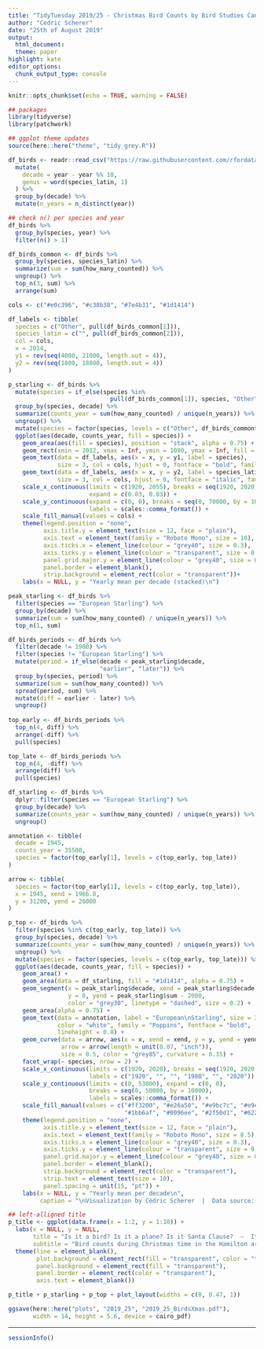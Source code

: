 ```yaml
---
title: "TidyTuesday 2019/25 - Christmas Bird Counts by Bird Studies Canada"
author: "Cedric Scherer"
date: "25th of August 2019"
output:
  html_document:
  theme: paper
highlight: kate
editor_options:
  chunk_output_type: console
---
```

  
```r
knitr::opts_chunk$set(echo = TRUE, warning = FALSE)
```

```r
## packages
library(tidyverse)
library(patchwork)

## ggplot theme updates
source(here::here("theme", "tidy_grey.R"))
```

```r
df_birds <- readr::read_csv("https://raw.githubusercontent.com/rfordatascience/tidytuesday/master/data/2019/2019-06-18/bird_counts.csv") %>% 
  mutate(
    decade = year - year %% 10,
    genus = word(species_latin, 1)
  ) %>% 
  group_by(decade) %>% 
  mutate(n_years = n_distinct(year))
```

```r
## check n() per species and year
df_birds %>% 
  group_by(species, year) %>% 
  filter(n() > 1)
```

```r
df_birds_common <- df_birds %>%
  group_by(species, species_latin) %>%
  summarize(sum = sum(how_many_counted)) %>% 
  ungroup() %>% 
  top_n(3, sum) %>% 
  arrange(sum)

cols <- c("#e0c396", "#c38b38", "#7e4b31", "#1d1414")

df_labels <- tibble(
  species = c("Other", pull(df_birds_common[1])),
  species_latin = c("", pull(df_birds_common[2])),
  col = cols,
  x = 2014,
  y1 = rev(seq(4000, 21000, length.out = 4)),
  y2 = rev(seq(1800, 18800, length.out = 4))
)

p_starling <- df_birds %>% 
  mutate(species = if_else(species %in% 
                             pull(df_birds_common[1]), species, "Other")) %>%
  group_by(species, decade) %>% 
  summarize(counts_year = sum(how_many_counted) / unique(n_years)) %>% 
  ungroup() %>% 
  mutate(species = factor(species, levels = c("Other", df_birds_common$species))) %>% 
  ggplot(aes(decade, counts_year, fill = species)) +
    geom_area(aes(fill = species), position = "stack", alpha = 0.75) +
    geom_rect(xmin = 2012, xmax = Inf, ymin = 1000, ymax = Inf, fill = "grey20") +
    geom_text(data = df_labels, aes(x = x, y = y1, label = species), 
              size = 3, col = cols, hjust = 0, fontface = "bold", family = "Poppins") +
    geom_text(data = df_labels, aes(x = x, y = y2, label = species_latin), 
              size = 3, col = cols, hjust = 0, fontface = "italic", family = "Poppins") +
    scale_x_continuous(limits = c(1920, 2055), breaks = seq(1920, 2020, by = 20),
                       expand = c(0.03, 0.03)) +
    scale_y_continuous(expand = c(0, 0), breaks = seq(0, 70000, by = 10000), 
                       labels = scales::comma_format()) +
    scale_fill_manual(values = cols) +
    theme(legend.position = "none",
          axis.title.y = element_text(size = 12, face = "plain"),
          axis.text = element_text(family = "Roboto Mono", size = 10),
          axis.ticks.x = element_line(colour = "grey40", size = 0.3),
          axis.ticks.y = element_line(colour = "transparent", size = 0.3),
          panel.grid.major.y = element_line(colour = "grey40", size = 0.3),
          panel.border = element_blank(),
          strip.background = element_rect(color = "transparent"))+
    labs(x = NULL, y = "Yearly mean per decade (stacked)\n")
```

```r
peak_starling <- df_birds %>% 
  filter(species == "European Starling") %>% 
  group_by(decade) %>% 
  summarize(sum = sum(how_many_counted) / unique(n_years)) %>% 
  top_n(1, sum)

df_birds_periods <- df_birds %>% 
  filter(decade != 1980) %>% 
  filter(species != "European Starling") %>% 
  mutate(period = if_else(decade < peak_starling$decade, 
                          "earlier", "later")) %>% 
  group_by(species, period) %>% 
  summarize(sum = sum(how_many_counted)) %>% 
  spread(period, sum) %>% 
  mutate(diff = earlier - later) %>% 
  ungroup()
  
top_early <- df_birds_periods %>% 
  top_n(4, diff) %>% 
  arrange(-diff) %>% 
  pull(species)

top_late <- df_birds_periods %>% 
  top_n(4, -diff) %>% 
  arrange(diff) %>% 
  pull(species)

df_starling <- df_birds %>% 
  dplyr::filter(species == "European Starling") %>% 
  group_by(decade) %>% 
  summarize(counts_year = sum(how_many_counted) / unique(n_years)) %>% 
  ungroup()

annotation <- tibble(
  decade = 1945,
  counts_year = 35500,
  species = factor(top_early[1], levels = c(top_early, top_late))
)

arrow <- tibble(
  species = factor(top_early[1], levels = c(top_early, top_late)),
  x = 1945, xend = 1966.8, 
  y = 31200, yend = 26000
)

p_top <- df_birds %>% 
  filter(species %in% c(top_early, top_late)) %>% 
  group_by(species, decade) %>% 
  summarize(counts_year = sum(how_many_counted) / unique(n_years)) %>% 
  ungroup() %>% 
  mutate(species = factor(species, levels = c(top_early, top_late))) %>% 
  ggplot(aes(decade, counts_year, fill = species)) +
    geom_area() + 
    geom_area(data = df_starling, fill = "#1d1414", alpha = 0.75) +
    geom_segment(x = peak_starling$decade, xend = peak_starling$decade, 
                 y = 0, yend = peak_starling$sum - 2000, 
                 color = "grey30", linetype = "dashed", size = 0.2) +
    geom_area(alpha = 0.75) + 
    geom_text(data = annotation, label = "European\nStarling", size = 3,
              color = "white", family = "Poppins", fontface = "bold",
              lineheight = 0.8) +
    geom_curve(data = arrow, aes(x = x, xend = xend, y = y, yend = yend),
               arrow = arrow(length = unit(0.07, "inch")), 
               size = 0.5, color = "grey85", curvature = 0.35) +
    facet_wrap(~ species, nrow = 2) +
    scale_x_continuous(limits = c(1920, 2020), breaks = seq(1920, 2020, by = 20),
                       labels = c("1920", "", "", "1980", "", "2020")) +
    scale_y_continuous(limits = c(0, 53000), expand = c(0, 0),
                       breaks = seq(0, 50000, by = 10000), 
                       labels = scales::comma_format()) +
    scale_fill_manual(values = c("#ff3200", "#e26a50", "#e9bc7c", "#e9e4a6",
                                 "#1bb6af", "#0096ee", "#2f50d1", "#622abd")) +
    theme(legend.position = "none",
          axis.title.y = element_text(size = 12, face = "plain"),
          axis.text = element_text(family = "Roboto Mono", size = 8.5),
          axis.ticks.x = element_line(colour = "grey40", size = 0.3),
          axis.ticks.y = element_line(colour = "transparent", size = 0.3),
          panel.grid.major.y = element_line(colour = "grey40", size = 0.3),
          panel.border = element_blank(),
          strip.background = element_rect(color = "transparent"),
          strip.text = element_text(size = 10),
          panel.spacing = unit(15, "pt")) +
    labs(x = NULL, y = "Yearly mean per decade\n", 
         caption = "\nVisualization by Cédric Scherer  |  Data source: Bird Studies Canada")
```

```r
## left-alligned title
p_title <- ggplot(data.frame(x = 1:2, y = 1:10)) +
  labs(x = NULL, y = NULL,
       title = "Is it a bird? Is it a plane? Is it Santa Clause?  —  It's probably a European Starling!",
       subtitle = "Bird counts during Christmas time in the Hamilton area of Ontario. Which species peaked before and after the record counts of the European Starling during the '80s?\n") +
  theme(line = element_blank(),
        plot.background = element_rect(fill = "transparent", color = "transparent"),
        panel.background = element_rect(fill = "transparent"),
        panel.border = element_rect(color = "transparent"),
        axis.text = element_blank())
```

```r
p_title + p_starling + p_top + plot_layout(widths = c(0, 0.47, 1))

ggsave(here::here("plots", "2019_25", "2019_25_BirdsXmas.pdf"), 
       width = 14, height = 5.6, device = cairo_pdf)
```

***
  
```r
sessionInfo()
```
